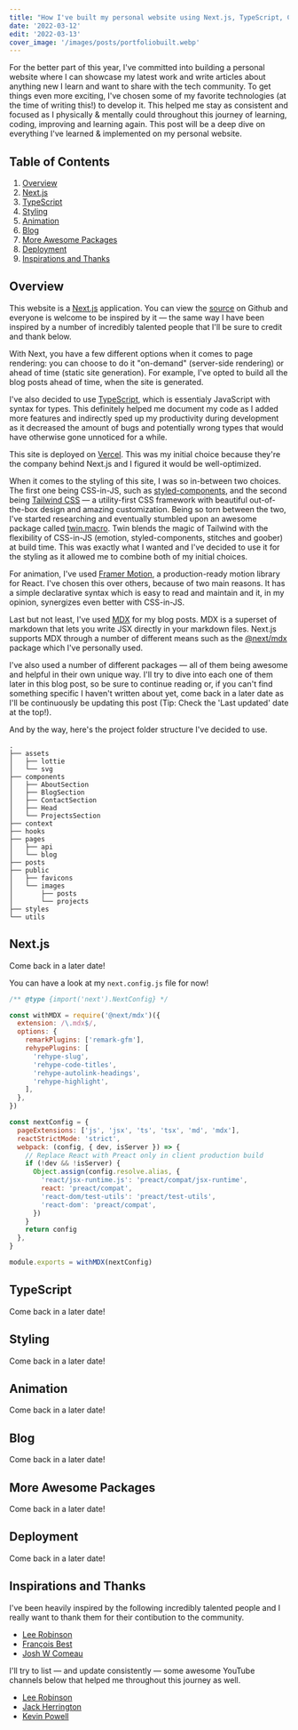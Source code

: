 ```yaml
---
title: "How I've built my personal website using Next.js, TypeScript, CSS-in-JS with Tailwind, MDX, Framer Motion & more (Work In Progress)"
date: '2022-03-12'
edit: '2022-03-13'
cover_image: '/images/posts/portfoliobuilt.webp'
---
```


For the better part of this year, I've committed into building a personal website where I can showcase my latest work and write articles about anything new I learn and want to share with the tech community. To get things even more exciting, I've chosen some of my favorite technologies (at the time of writing this!) to develop it. This helped me stay as consistent and focused as I physically & mentally could throughout this journey of learning, coding, improving and learning again. This post will be a deep dive on everything I've learned & implemented on my personal website.

## Table of Contents

1.  [Overview](#overview)
2.  [Next.js](#nextjs)
3.  [TypeScript](#typescript)
4.  [Styling](#styling)
5.  [Animation](#animation)
6.  [Blog](#blog)
7.  [More Awesome Packages](#more-awesome-packages)
8.  [Deployment](#deployment)
9.  [Inspirations and Thanks](#inspirations-and-thanks)

## Overview

This website is a [Next.js](https://nextjs.org/) application. You can view the [source](https://github.com/chrvaskos/chrvaskos.com) on Github and everyone is welcome to be inspired by it — the same way I have been inspired by a number of incredibly talented people that I'll be sure to credit and thank below.

With Next, you have a few different options when it comes to page rendering: you can choose to do it "on-demand" (server-side rendering) or ahead of time (static site generation). For example, I've opted to build all the blog posts ahead of time, when the site is generated.

I've also decided to use [TypeScript](https://www.typescriptlang.org/), which is essentialy JavaScript with syntax for types. This definitely helped me document my code as I added more features and indirectly sped up my productivity during development as it decreased the amount of bugs and potentially wrong types that would have otherwise gone unnoticed for a while.

This site is deployed on [Vercel](https://vercel.com/). This was my initial choice because they're the company behind Next.js and I figured it would be well-optimized.

When it comes to the styling of this site, I was so in-between two choices. The first one being CSS-in-JS, such as [styled-components](https://styled-components.com/), and the second being [Tailwind CSS](https://tailwindcss.com/) — a utility-first CSS framework with beautiful out-of-the-box design and amazing customization. Being so torn between the two, I've started researching and eventually stumbled upon an awesome package called [twin.macro](https://github.com/ben-rogerson/twin.macro). Twin blends the magic of Tailwind with the flexibility of CSS-in-JS (emotion, styled-components, stitches and goober) at build time. This was exactly what I wanted and I've decided to use it for the styling as it allowed me to combine both of my initial choices.

For animation, I've used [Framer Motion](https://www.framer.com/motion/), a production-ready motion library for React. I've chosen this over others, because of two main reasons. It has a simple declarative syntax which is easy to read and maintain and it, in my opinion, synergizes even better with CSS-in-JS.

Last but not least, I've used [MDX](https://mdxjs.com/) for my blog posts. MDX is a superset of markdown that lets you write JSX directly in your markdown files. Next.js supports MDX through a number of different means such as the [@next/mdx](https://nextjs.org/docs/advanced-features/using-mdx#nextmdx) package which I've personally used.

I've also used a number of different packages — all of them being awesome and helpful in their own unique way. I'll try to dive into each one of them later in this blog post, so be sure to continue reading or, if you can't find something specific I haven't written about yet, come back in a later date as I'll be continuously be updating this post (Tip: Check the 'Last updated' date at the top!).

And by the way, here's the project folder structure I've decided to use.

```plaintext:project-structure
.
├── assets
│   ├── lottie
│   └── svg
├── components
│   ├── AboutSection
│   ├── BlogSection
│   ├── ContactSection
│   ├── Head
│   └── ProjectsSection
├── context
├── hooks
├── pages
│   ├── api
│   └── blog
├── posts
├── public
│   ├── favicons
│   └── images
│       ├── posts
│       └── projects
├── styles
└── utils
```

## Next.js

Come back in a later date!

You can have a look at my `next.config.js` file for now!

```typescript:next.config.js
/** @type {import('next').NextConfig} */

const withMDX = require('@next/mdx')({
  extension: /\.mdx$/,
  options: {
    remarkPlugins: ['remark-gfm'],
    rehypePlugins: [
      'rehype-slug',
      'rehype-code-titles',
      'rehype-autolink-headings',
      'rehype-highlight',
    ],
  },
})

const nextConfig = {
  pageExtensions: ['js', 'jsx', 'ts', 'tsx', 'md', 'mdx'],
  reactStrictMode: 'strict',
  webpack: (config, { dev, isServer }) => {
    // Replace React with Preact only in client production build
    if (!dev && !isServer) {
      Object.assign(config.resolve.alias, {
        'react/jsx-runtime.js': 'preact/compat/jsx-runtime',
        react: 'preact/compat',
        'react-dom/test-utils': 'preact/test-utils',
        'react-dom': 'preact/compat',
      })
    }
    return config
  },
}

module.exports = withMDX(nextConfig)
```

## TypeScript

Come back in a later date!

## Styling

Come back in a later date!

## Animation

Come back in a later date!

## Blog

Come back in a later date!

## More Awesome Packages

Come back in a later date!

## Deployment

Come back in a later date!

## Inspirations and Thanks

I've been heavily inspired by the following incredibly talented people and I really want to thank them for their contibution to the community.

- [Lee Robinson](https://leerob.io/)
- [François Best](https://francoisbest.com/)
- [Josh W Comeau](https://www.joshwcomeau.com/)

I'll try to list — and update consistently — some awesome YouTube channels below that helped me throughout this journey as well.

- [Lee Robinson](https://www.youtube.com/user/MaStaleee)
- [Jack Herrington](https://www.youtube.com/c/JackHerrington)
- [Kevin Powell](https://www.youtube.com/kepowob)
